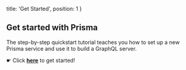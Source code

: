   title: 'Get Started',
  position: 1
}

## Get started with Prisma

The step-by-step quickstart tutorial teaches you how to set up a new Prisma service and use it to build a GraphQL server.

☛ Click [**here**](a001) to get started!